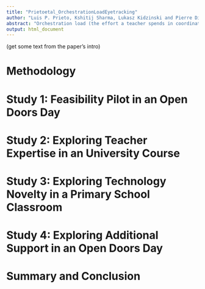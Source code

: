 ```yaml
---
title: "Prietoetal_OrchestrationLoadEyetracking"
author: "Luis P. Prieto, Kshitij Sharma, Lukasz Kidzinski and Pierre Dillenbourg"
abstract: "Orchestration load (the effort a teacher spends in coordinating the multiple activities and learning processes in an educational setting) has been proposed as a helpful construct in designing educational technologies that not only support learning, but also are usable at the classroom level. Until now, this notion has remained fuzzy, used solely on a high-level and abstract way. In order to ground orchestration load in empirical evidence and study it in a more systematic and detailed manner, we propose a model of factors that affect such load, and a measure for momen-to-moment orchestration load based on physiological data (concretely, mobile eye-tracking), along with other behavioral measures. This document presents the main analytic code and results of applying this method to four exploratory case studies, where teachers orchestrated technology-enhanced face-to-face lessons with primary school and university students. The data from these studies provides a first validation of this method in different conditions, and illustrate how it can be used to understand the effect of different classroom factors on the orchestration load of a teacher, and to extract evidence-based insights about classroom orchestration with technology."
output: html_document
---
```


(get some text from the paper's intro)

# Methodology


# Study 1: Feasibility Pilot in an Open Doors Day

# Study 2: Exploring Teacher Expertise in an University Course

# Study 3: Exploring Technology Novelty in a Primary School Classroom

# Study 4: Exploring Additional Support in an Open Doors Day

# Summary and Conclusion
